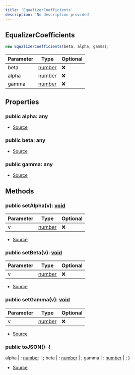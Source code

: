 ```yaml
---
title: 'EqualizerCoefficients'
description: 'No description provided'
---
```


## EqualizerCoefficients

```typescript
new EqualizerCoefficients(beta, alpha, gamma);
```

| Parameter | Type                                                                                              | Optional |
| --------- | ------------------------------------------------------------------------------------------------- | -------- |
| beta      | [number](https://developer.mozilla.org/en-US/docs/Web/JavaScript/Reference/Global_Objects/Number) | ❌       |
| alpha     | [number](https://developer.mozilla.org/en-US/docs/Web/JavaScript/Reference/Global_Objects/Number) | ❌       |
| gamma     | [number](https://developer.mozilla.org/en-US/docs/Web/JavaScript/Reference/Global_Objects/Number) | ❌       |

## Properties

### public alpha: any

- [Source](https://github.com/androz2091/discord-player/blob/ce04b3f4c6671029ce4d4aa9090e56ac7e7f5666/packages/equalizer/src/equalizer/Coefficients.ts#L2)

### public beta: any

- [Source](https://github.com/androz2091/discord-player/blob/ce04b3f4c6671029ce4d4aa9090e56ac7e7f5666/packages/equalizer/src/equalizer/Coefficients.ts#L2)

### public gamma: any

- [Source](https://github.com/androz2091/discord-player/blob/ce04b3f4c6671029ce4d4aa9090e56ac7e7f5666/packages/equalizer/src/equalizer/Coefficients.ts#L2)

## Methods

### public setAlpha(v): [void](https://developer.mozilla.org/en-US/docs/Web/JavaScript/Reference/Global_Objects/undefined)

| Parameter | Type                                                                                              | Optional |
| --------- | ------------------------------------------------------------------------------------------------- | -------- |
| v         | [number](https://developer.mozilla.org/en-US/docs/Web/JavaScript/Reference/Global_Objects/Number) | ❌       |

- [Source](https://github.com/androz2091/discord-player/blob/ce04b3f4c6671029ce4d4aa9090e56ac7e7f5666/packages/equalizer/src/equalizer/Coefficients.ts#L8)

### public setBeta(v): [void](https://developer.mozilla.org/en-US/docs/Web/JavaScript/Reference/Global_Objects/undefined)

| Parameter | Type                                                                                              | Optional |
| --------- | ------------------------------------------------------------------------------------------------- | -------- |
| v         | [number](https://developer.mozilla.org/en-US/docs/Web/JavaScript/Reference/Global_Objects/Number) | ❌       |

- [Source](https://github.com/androz2091/discord-player/blob/ce04b3f4c6671029ce4d4aa9090e56ac7e7f5666/packages/equalizer/src/equalizer/Coefficients.ts#L4)

### public setGamma(v): [void](https://developer.mozilla.org/en-US/docs/Web/JavaScript/Reference/Global_Objects/undefined)

| Parameter | Type                                                                                              | Optional |
| --------- | ------------------------------------------------------------------------------------------------- | -------- |
| v         | [number](https://developer.mozilla.org/en-US/docs/Web/JavaScript/Reference/Global_Objects/Number) | ❌       |

- [Source](https://github.com/androz2091/discord-player/blob/ce04b3f4c6671029ce4d4aa9090e56ac7e7f5666/packages/equalizer/src/equalizer/Coefficients.ts#L12)

### public toJSON(): \{

alpha | : [number](https://developer.mozilla.org/en-US/docs/Web/JavaScript/Reference/Global_Objects/Number) | ;
beta | : [number](https://developer.mozilla.org/en-US/docs/Web/JavaScript/Reference/Global_Objects/Number) | ;
gamma | : [number](https://developer.mozilla.org/en-US/docs/Web/JavaScript/Reference/Global_Objects/Number) | ;
}

- [Source](https://github.com/androz2091/discord-player/blob/ce04b3f4c6671029ce4d4aa9090e56ac7e7f5666/packages/equalizer/src/equalizer/Coefficients.ts#L16)
